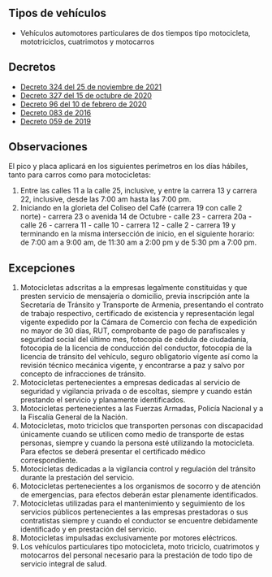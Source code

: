## Tipos de vehículos

- Vehículos automotores particulares de dos tiempos tipo motocicleta, mototriciclos, cuatrimotos y motocarros

## Decretos

- [Decreto 324 del 25 de noviembre de 2021](/armenia/decreto-324-del-25-de-noviembre-de-2021.pdf)
- [Decreto 327 del 15 de octubre de 2020](/armenia/decreto-327-del15-de-octubre-de-2020.pdf)
- [Decreto 96 del 10 de febrero de 2020](/armenia/decreto-96-del-10-de-febrero-de-2020.pdf)
- [Decreto 083 de 2016](/armenia/decreto-083-de-2016.pdf)
- [Decreto 059 de 2019](/armenia/decreto-059-de-2019.pdf)

## Observaciones

El pico y placa aplicará en los siguientes perímetros en los días hábiles, tanto para carros como para motocicletas:

1. Entre las calles 11 a la calle 25, inclusive, y entre la carrera 13 y carrera 22, inclusive, desde las 7:00 am hasta las 7:00 pm.
2. Iniciando en la glorieta del Coliseo del Café (carrera 19 con calle 2 norte) - carrera 23 o avenida 14 de Octubre - calle 23 - carrera 20a - calle 26 - carrera 11 - calle 10 - carrera 12 - calle 2 - carrera 19 y terminando en la misma intersección de inicio, en el siguiente horario: de 7:00 am a 9:00 am, de 11:30 am a 2:00 pm y de 5:30 pm a 7:00 pm.

## Excepciones

1. Motocicletas adscritas a la empresas legalmente constituidas y que presten servicio de mensajería o domicilio, previa inscripción ante la Secretaría de Tránsito y Transporte de Armenia, presentando el contrato de trabajo respectivo, certificado de existencia y representación legal vigente expedido por la Cámara de Comercio con fecha de expedición no mayor de 30 días, RUT, comprobante de pago de parafiscales y seguridad social del último mes, fotocopia de cédula de ciudadanía, fotocopia de la licencia de conducción del conductor, fotocopia de la licencia de tránsito del vehículo, seguro obligatorio vigente así como la revisión técnico mecánica vigente, y encontrarse a paz y salvo por concepto de infracciones de tránsito.
2. Motocicletas pertenecientes a empresas dedicadas al servicio de seguridad y vigilancia privada o de escoltas, siempre y cuando están prestando el servicio y planamente identificados.
3. Motocicletas pertenecientes a las Fuerzas Armadas, Policía Nacional y a la Fiscalía General de la Nación.
4. Motocicletas, moto triciclos que transporten personas con discapacidad únicamente cuando se utilicen como medio de transporte de estas personas, siempre y cuando la persona esté utilizando la motocicleta. Para efectos se deberá presentar el certificado médico correspondiente.
5. Motocicletas dedicadas a la vigilancia control y regulación del tránsito durante la prestación del servicio.
6. Motocicletas pertenecientes a los organismos de socorro y de atención de emergencias, para efectos deberán estar plenamente identificados.
7. Motocicletas utilizadas para el mantenimiento y seguimiento de los servicios públicos pertenecientes a las empresas prestadoras o sus contratistas siempre y cuando el conductor se encuentre debidamente identificado y en prestación del servicio.
8. Motocicletas impulsadas exclusivamente por motores eléctricos.
9. Los vehículos particulares tipo motocicleta, moto triciclo, cuatrimotos y motocarros del personal necesario para la prestación de todo tipo de servicio integral de salud.
